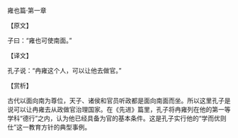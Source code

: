 

雍也篇·第一章

【原文】

子曰：“雍也可使南面。”

【译文】

孔子说：“冉雍这个人，可以让他去做官。”

【赏析】

古代以面向南为尊位，天子、诸侯和官员听政都是面向南面而坐。所以这里孔子是说可以让冉雍去从政做官治理国家。在《先进》篇里，孔子将冉雍列在他的第一等学科“德行”之内，认为他已经具备为官的基本条件。这是孔子实行他的“学而优则仕”这一教育方针的典型事例。

